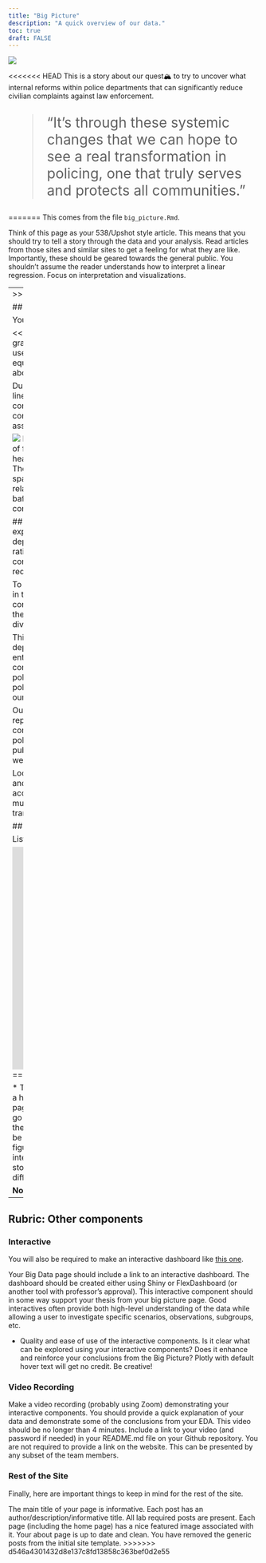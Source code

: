 ```yaml
---
title: "Big Picture"
description: "A quick overview of our data."
toc: true
draft: FALSE
---
```


![](images/big_picture.png)

<<<<<<< HEAD
This is a story about our quest🏔️ to try to uncover what internal reforms within police departments that can significantly reduce civilian complaints against law enforcement.

<blockquote style="font-size: 2em;">
  "It's through these systemic changes that we can hope to see a real transformation in policing, one that truly serves and protects all communities."
</blockquote>
=======
This comes from the file `big_picture.Rmd`.

Think of this page as your 538/Upshot style article. This means that you should try to tell a story through the data and your analysis. Read articles from those sites and similar sites to get a feeling for what they are like. Importantly, these should be geared towards the general public. You shouldn't assume the reader understands how to interpret a linear regression. Focus on interpretation and visualizations.

---
>>>>>>> d546a4301432d8e137c8fd13858c363bef0d2e55

## Rubric: On this page

You will


<<<<<<< HEAD
As we combed through loads of news articles and datasets, a question gradually took shape in our minds: Could it be that police departments which pivot towards the use of less lethal force receive fewer complaints from civilians?🤔 As police officers are better equipped with various level of forces to implement, naturally people will file less complain about police use of force. 

During this analytical process, we stumbled upon an unexpected pattern while examining the linear relationship between the implementation of less lethal force and the volume of civilian complaints. The graph, as illustrated below, unexpectedly displayed a weak positive correlation between these two variables. This was a conundrum that challenged our initial assumptions.

![](images/graph1.png)
Intrigued by this revelation, we decided examine the ratio of less lethal force to the total use of force against civlilian complaints. To visualize this relationship, we opted to create a heatmap(1), a decision that brought us face-to-face with an even more baffling discovery. The heatmap revealed an absence of a significant correlation, manifested in a stark white space. This unexpected finding left us astounded. How could there be virtually no apparent relationship between these two critical aspects of police force usage? This result not only baffled us but also fueled our academic curiosity, prompting further investigation into this complex and uncharted territory.🤯
![](images/graph2.jpeg)
<blockquote style="font-size: 0.8em;">
  "(1)a heatmap typically represents a matrix of data values using color gradients. Each cell in the heatmap corresponds to a data point and is colored based on its value relative to other values in the dataset. This allows for quick identification of patterns, correlations, and outliers within the data. For instance, in a dataset representing temperature variations, warmer colors could indicate higher temperatures and cooler colors lower ones. Heatmaps in R are particularly useful for exploring and presenting large datasets, making them a staple tool in data science for uncovering hidden structures and relationships in the data."
</blockquote>
## Pitstop🏎️
![](images/3.png)
As we delved deeper into analyzing the unexpected results, we reached a pivotal conclusion. It became clear that regardless of the reduced intensity in the use of force, the police are still employing a form of force, or violence, against community members. This realization led us to understand that, from the perspective of the public, the distinction between different types of force, such as being pepper-sprayed versus being struck with a baton, might not significantly alter their perception. In essence, the core issue lies in the very act of force being used, rather than its severity. This insight suggests that any form of force, whether lethal or less lethal, could be viewed similarly in terms of how it impacts civilian complaints and public trust.

## End Game🚏
![](images/4.png)
In light of our initial findings, we decided to re-examine our dataset to explore alternative hypotheses. Our attention then shifted to the demographics of police departments. Could a more diverse police force correlate with fewer civilian complaints? The rationale behind this is straightforward: a police force that mirrors the diversity of the community it serves might be more empathetic and understanding, thereby potentially reducing friction.

To assess this, we applied a diversity index to standardize the departments (details elaborated in the data page). Our exploratory data analysis (EDA) initially revealed a promising correlation. However, a twist emerged when we conducted regression analysis. Surprisingly, the predictors for diversity were positive, contradicting our original hypothesis of 'more diversity leading to fewer complaints.'

This led us to scrutinize our dataset more closely. Post-cleaning, from an alleged 16,000 departmental entries, only 800+ remained, casting doubts on its representativeness for the entire United States. Moreover, we observed that larger cities often contributed the most complete and detailed data. Consequently, we concluded that neither the diversity within the police force nor the shift to less lethal force significantly impacts civilian complaints against policing. However, the dataset's skewed representation towards major cities likely influenced our results.

Our research underscored a critical issue: the lack of a standardized national mechanism for reporting police activity hampers the ability to accurately gauge the impact of policing on local communities. Post-2020, it's challenging to ascertain if there's a nationwide improvement in police discipline. We also discovered that many police departments intentionally obstruct public record requests, a significant factor behind the creation of the police scoreboard website.

Looking ahead, we strongly advocate for a national standard in reporting police use of force and internal affairs complaints. Such a standard would greatly enhance transparency and accountability within police departments, contributing to the prevention of tragedies like the murder of George Floyd. It's through these systemic changes that we can hope to see a real transformation in policing, one that truly serves and protects all communities.

## Teamtalk🎥

Listen to our team members to get a more in-depth view!

<iframe width="712" height="446" src="https://www.youtube.com/embed/Wp-Q3Uu7020" frameborder="0" allow="accelerometer; autoplay; clipboard-write; encrypted-media; gyroscope; picture-in-picture" allowfullscreen></iframe>
=======

* Title
  * Your big picture page should have a creative/click-bait-y title/headline that provides a hint about your thesis.
* Clarity of Explanation
  * You should have a clear thesis/goal for this page. What are you trying to show? Make sure that you explain your analysis in detail but don't go into top much mathematics or statistics. The audience for this page is the general public (to the extent possible). Your thesis should be a statement, not a question.
  * Each figure should be very polished and also not too complicated. There should be a clear interpretation of the figure so the figure has a clear purpose. Even something like a histogram can be difficult to interpret for non-experts.
* Creativity
  * Do your best to make things interesting. Think of a story. Think of how each part of your analysis supports the previous part or provides a different perspective.
* This page should be self-contained.
  
**Note**: This page should have no code visible, i.e. use `#| echo: FALSE`.  

---

## Rubric: Other components

### Interactive

You will also be required to make an interactive dashboard like [this one](/flex/flex.html).

Your Big Data page should include a link to an interactive dashboard. The dashboard should be created either using Shiny or FlexDashboard (or another tool with professor's approval). This interactive component should in some way support your thesis from your big picture page. Good interactives often provide both high-level understanding of the data while allowing a user to investigate specific scenarios, observations, subgroups, etc.

* Quality and ease of use of the interactive components.
Is it clear what can be explored using your interactive components?
Does it enhance and reinforce your conclusions from the Big Picture?
Plotly with default hover text will get no credit. Be creative!


### Video Recording

Make a video recording (probably using Zoom) demonstrating your interactive components.
You should provide a quick explanation of your data and demonstrate some of the conclusions from your EDA.
This video should be no longer than 4 minutes.
Include a link to your video (and password if needed) in your README.md file on your Github repository. You are not required to provide a link on the website.
This can be presented by any subset of the team members.


### Rest of the Site

Finally, here are important things to keep in mind for the rest of the site. 

The main title of your page is informative.
Each post has an author/description/informative title.
All lab required posts are present.
Each page (including the home page) has a nice featured image associated with it.
Your about page is up to date and clean.
You have removed the generic posts from the initial site template.
>>>>>>> d546a4301432d8e137c8fd13858c363bef0d2e55
